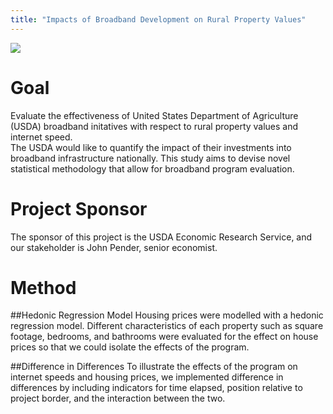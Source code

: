 ```yaml
---
title: "Impacts of Broadband Development on Rural Property Values"
---
```




![ ](www/black-logo.png)


# **Goal**
Evaluate the effectiveness of United States Department of Agriculture (USDA) broadband initatives with respect to rural property values and internet speed.
<br>
The USDA would like to quantify the impact of their investments into broadband infrastructure nationally. This study aims to devise novel statistical methodology that allow for broadband program evaluation. 

# **Project Sponsor**
The sponsor of this project is the USDA Economic Research Service, and our stakeholder is John Pender, senior economist.

# **Method**
##Hedonic Regression Model 
Housing prices were modelled with a hedonic regression model. Different characteristics of each property such as square footage, bedrooms, and bathrooms were evaluated for the effect on house prices so that we could isolate the effects of the program.

##Difference in Differences 
To illustrate the effects of the program on internet speeds and housing prices, we implemented difference in differences by including indicators for time elapsed, position relative to project border, and the interaction between the two.
  






<!-- Here's how you make a list: -->

<!-- *Tips for making figures look good:* -->

<!-- - Make text sizes BIG -->
<!-- - Stick to the same colors -->
<!-- - Decide to add titles, captions, etc in the figures OR add on the website for all figures -->

